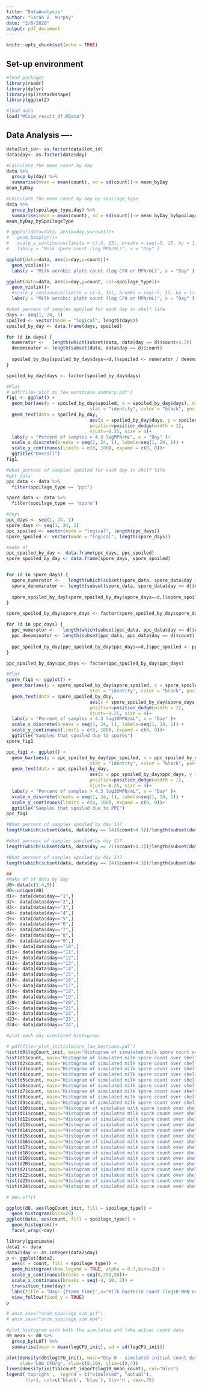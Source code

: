 ```yaml
---
title: "DataAnalysis"
author: "Sarah I. Murphy"
date: "2/6/2020"
output: pdf_document
---
```


```r
knitr::opts_chunk$set(echo = TRUE)
```

## Set-up environment
```r
#load packages
library(readr)
library(dplyr)
library(splitstackshape)
library(ggplot2)

#load data
load("MCsim_result_df.RData")
```

## Data Analysis   ----
```r
data$lot_id<- as.factor(data$lot_id)
data$day<- as.factor(data$day)

#Calculate the mean count by day
data %>%
  group_by(day) %>%
  summarise(mean = mean(count), sd = sd(count))-> mean_byDay
mean_byDay

#Calculate the mean count by day by spoilage_type
data %>%
  group_by(spoilage_type,day) %>%
  summarise(mean = mean(count), sd = sd(count))-> mean_byDay_bySpoilageType
mean_byDay_bySpoilageType
```

```r
# ggplot(data=data, aes(x=day,y=count))+
#   geom_boxplot()+
#   scale_y_continuous(limits = c(-5, 15), breaks = seq(-5, 15, by = 1))+
#   labs(y = "Milk spore count (log MPN/mL)", x = "Day" )

ggplot(data=data, aes(x=day,y=count))+
  geom_violin()+
  labs(y = "Milk aerobic plate count (log CFU or MPN/mL)", x = "Day" )

ggplot(data=data, aes(x=day,y=count, col=spoilage_type))+
  geom_violin()+
  #scale_y_continuous(limits = c(-5, 15), breaks = seq(-5, 15, by = 1))+
  labs(y = "Milk aerobic plate count (log CFU or MPN/mL)", x = "Day" )

```



```r
#what percent of samples spoiled for each day in shelf life
days <- seq(1, 24, 1)
spoiled <- vector(mode = "logical", length(days))
spoiled_by_day <- data.frame(days, spoiled)

for (d in days) {
  numerator <-   length(which(subset(data, data$day == d)$count>4.3))
  denominator <- length(subset(data, data$day == d)$count)
  
  spoiled_by_day[spoiled_by_day$days==d,]$spoiled <- numerator / denominator * 100
}

spoiled_by_day$days <- factor(spoiled_by_day$days)
```

```r
#Plot
# pdf(file='plot_mu_low_worstcase_summary.pdf')
fig1 <- ggplot() + 
  geom_bar(aes(y = spoiled_by_day$spoiled, x = spoiled_by_day$days), data = spoiled_by_day, 
                               stat = "identity", color = "black", position = "dodge") +
  geom_text(data = spoiled_by_day, 
                               aes(x = spoiled_by_day$days, y = spoiled_by_day$spoiled, label = round(spoiled_by_day$spoiled, 2)), 
                               position=position_dodge(width = 1), 
                               vjust=-0.25, size = 4)+
  labs(y = "Percent of samples > 4.3 logMPN/mL", x = "Day" )+
  scale_x_discrete(breaks = seq(1, 24, 1), labels=seq(1, 24, 1)) +
  scale_y_continuous(limits = c(0, 100), expand = c(0, 0))+
  ggtitle("Overall")
fig1
```

```r
#what percent of samples spoiled for each day in shelf life
#get data
ppc_data <- data %>%
  filter(spoilage_type == "ppc")

spore_data <- data %>%
  filter(spoilage_type == "spore")

#days
ppc_days <- seq(1, 24, 1)
spore_days <- seq(1, 24, 1)
ppc_spoiled <- vector(mode = "logical", length(ppc_days))
spore_spoiled <- vector(mode = "logical", length(spore_days))

#make df
ppc_spoiled_by_day <- data.frame(ppc_days, ppc_spoiled)
spore_spoiled_by_day <- data.frame(spore_days, spore_spoiled)


for (d in spore_days) {
  spore_numerator <-   length(which(subset(spore_data, spore_data$day == d)$count>4.3))
  spore_denominator <- length(subset(spore_data, spore_data$day == d)$count)
  
  spore_spoiled_by_day[spore_spoiled_by_day$spore_days==d,]$spore_spoiled <- spore_numerator / spore_denominator * 100
}

spore_spoiled_by_day$spore_days <- factor(spore_spoiled_by_day$spore_days)

for (d in ppc_days) {
  ppc_numerator <-   length(which(subset(ppc_data, ppc_data$day == d)$count>4.3))
  ppc_denominator <- length(subset(ppc_data, ppc_data$day == d)$count)
  
  ppc_spoiled_by_day[ppc_spoiled_by_day$ppc_days==d,]$ppc_spoiled <- ppc_numerator / ppc_denominator * 100
}

ppc_spoiled_by_day$ppc_days <- factor(ppc_spoiled_by_day$ppc_days)

```

```r
#Plot
spore_fig1 <- ggplot() + 
  geom_bar(aes(y = spore_spoiled_by_day$spore_spoiled, x = spore_spoiled_by_day$spore_days), data = spore_spoiled_by_day, 
                               stat = "identity", color = "black", position = "dodge") +
  geom_text(data = spore_spoiled_by_day, 
                               aes(x = spore_spoiled_by_day$spore_days, y = spore_spoiled_by_day$spore_spoiled, label = round(spore_spoiled_by_day$spore_spoiled, 2)), 
                               position=position_dodge(width = 1), 
                               vjust=-0.25, size = 4)+
  labs(y = "Percent of samples > 4.3 log10MPN/mL", x = "Day" )+
  scale_x_discrete(breaks = seq(1, 24, 1), labels=seq(1, 24, 1)) +
  scale_y_continuous(limits = c(0, 100), expand = c(0, 0))+
  ggtitle("Samples that spoiled due to spores")
spore_fig1

ppc_fig1 <- ggplot() + 
  geom_bar(aes(y = ppc_spoiled_by_day$ppc_spoiled, x = ppc_spoiled_by_day$ppc_days), data = ppc_spoiled_by_day, 
                               stat = "identity", color = "black", position = "dodge") +
  geom_text(data = ppc_spoiled_by_day, 
                               aes(x = ppc_spoiled_by_day$ppc_days, y = ppc_spoiled_by_day$ppc_spoiled, label = round(ppc_spoiled_by_day$ppc_spoiled, 2)), 
                               position=position_dodge(width = 1), 
                               vjust=-0.25, size = 4)+
  labs(y = "Percent of samples > 4.3 log10MPN/mL", x = "Day" )+
  scale_x_discrete(breaks = seq(1, 24, 1), labels=seq(1, 24, 1)) +
  scale_y_continuous(limits = c(0, 100), expand = c(0, 0))+
  ggtitle("Samples that spoiled due to PPC")
ppc_fig1


```

```r
#What percent of samples spoiled by day 14?
length(which(subset(data, data$day == 14)$count>4.3))/length(subset(data, data$day == 14)$count)

#What percent of samples spoiled by day 21?
length(which(subset(data, data$day == 21)$count>4.3))/length(subset(data, data$day == 21)$count)

#What percent of samples spoiled by day 24?
length(which(subset(data, data$day == 24)$count>4.3))/length(subset(data, data$day == 24)$count)

```

```r
##
#Make df of data by day
d0<-data[c(1:4,9)]
d0<-unique(d0)
d1<- data[data$day=="1",] 
d2<- data[data$day=="2",] 
d3<- data[data$day=="3",] 
d4<- data[data$day=="4",] 
d5<- data[data$day=="5",] 
d6<- data[data$day=="6",] 
d7<- data[data$day=="7",] 
d8<- data[data$day=="8",] 
d9<- data[data$day=="9",] 
d10<- data[data$day=="10",]
d11<- data[data$day=="11",] 
d12<- data[data$day=="12",] 
d13<- data[data$day=="13",] 
d14<- data[data$day=="14",] 
d15<- data[data$day=="15",]
d16<- data[data$day=="16",]
d17<- data[data$day=="17",]
d18<- data[data$day=="18",]
d19<- data[data$day=="19",]
d20<- data[data$day=="20",]
d21<- data[data$day=="21",]
d22<- data[data$day=="22",]
d23<- data[data$day=="23",]
d24<- data[data$day=="24",]

```

```r
#plot each day simulated histogram;

# pdf(file='plot_initialmicro_low_bestcase.pdf')
hist(d0$logCount_init, main="Histogram of simulated milk spore count over shelf-life\n Day = 0",  xlab=expression('Log'['10']*'MPN/mL'), xlim=c(-4,8), ylim=c(0,500),breaks=20, col="gray")
hist(d1$count, main="Histogram of simulated milk spore count over shelf-life\n Day = 1",  xlab=expression('Log'['10']*'MPN/mL'), xlim=c(-4,8), ylim=c(0,500),breaks=20, col="gray")
hist(d2$count, main="Histogram of simulated milk spore count over shelf-life\n Day = 2",  xlab=expression('Log'['10']*'MPN/mL'), xlim=c(-4,8), ylim=c(0,500),breaks=20, col="gray")
hist(d3$count, main="Histogram of simulated milk spore count over shelf-life\n Day = 3",  xlab=expression('Log'['10']*'MPN/mL'), xlim=c(-4,8), ylim=c(0,500),breaks=20, col="gray")
hist(d4$count, main="Histogram of simulated milk spore count over shelf-life\n Day = 4",  xlab=expression('Log'['10']*'MPN/mL'), xlim=c(-4,8), ylim=c(0,500),breaks=20, col="gray")
hist(d5$count, main="Histogram of simulated milk spore count over shelf-life\n Day = 5",  xlab=expression('Log'['10']*'MPN/mL'), xlim=c(-4,8), ylim=c(0,500),breaks=20, col="gray")
hist(d6$count, main="Histogram of simulated milk spore count over shelf-life\n Day = 6",  xlab=expression('Log'['10']*'MPN/mL'), xlim=c(-4,8), ylim=c(0,500),breaks=20, col="gray")
hist(d7$count, main="Histogram of simulated milk spore count over shelf-life\n Day = 7",  xlab=expression('Log'['10']*'MPN/mL'), xlim=c(-4,8), ylim=c(0,500),breaks=20, col="gray")
hist(d8$count, main="Histogram of simulated milk spore count over shelf-life\n Day = 8",  xlab=expression('Log'['10']*'MPN/mL'), xlim=c(-4,8), ylim=c(0,500),breaks=20, col="gray")
hist(d9$count, main="Histogram of simulated milk spore count over shelf-life\n Day = 9",  xlab=expression('Log'['10']*'MPN/mL'), xlim=c(-4,8), ylim=c(0,500),breaks=20, col="gray")
hist(d10$count, main="Histogram of simulated milk spore count over shelf-life\n Day = 10",  xlab=expression('Log'['10']*'MPN/mL'), xlim=c(-4,8), ylim=c(0,500),breaks=20, col="gray")
hist(d11$count, main="Histogram of simulated milk spore count over shelf-life\n Day = 11",  xlab=expression('Log'['10']*'MPN/mL'), xlim=c(-4,8), ylim=c(0,500),breaks=20, col="gray")
hist(d12$count, main="Histogram of simulated milk spore count over shelf-life\n Day = 12",  xlab=expression('Log'['10']*'MPN/mL'), xlim=c(-4,8), ylim=c(0,500),breaks=20, col="gray")
hist(d13$count, main="Histogram of simulated milk spore count over shelf-life\n Day = 13",  xlab=expression('Log'['10']*'MPN/mL'), xlim=c(-4,8), ylim=c(0,500),breaks=20, col="gray")
hist(d14$count, main="Histogram of simulated milk spore count over shelf-life\n Day = 14",  xlab=expression('Log'['10']*'MPN/mL'), xlim=c(-4,8), ylim=c(0,500),breaks=20, col="gray")
hist(d15$count, main="Histogram of simulated milk spore count over shelf-life\n Day = 15",  xlab=expression('Log'['10']*'MPN/mL'), xlim=c(-4,8), ylim=c(0,500),breaks=20, col="gray")
hist(d16$count, main="Histogram of simulated milk spore count over shelf-life\n Day = 16",  xlab=expression('Log'['10']*'MPN/mL'), xlim=c(-4,8), ylim=c(0,500),breaks=20, col="gray")
hist(d17$count, main="Histogram of simulated milk spore count over shelf-life\n Day = 17",  xlab=expression('Log'['10']*'MPN/mL'), xlim=c(-4,8), ylim=c(0,500),breaks=20, col="gray")
hist(d18$count, main="Histogram of simulated milk spore count over shelf-life\n Day = 18",  xlab=expression('Log'['10']*'MPN/mL'), xlim=c(-4,8), ylim=c(0,500),breaks=20, col="gray")
hist(d19$count, main="Histogram of simulated milk spore count over shelf-life\n Day = 19",  xlab=expression('Log'['10']*'MPN/mL'), xlim=c(-4,8), ylim=c(0,500),breaks=20, col="gray")
hist(d20$count, main="Histogram of simulated milk spore count over shelf-life\n Day = 20",  xlab=expression('Log'['10']*'MPN/mL'), xlim=c(-4,8), ylim=c(0,500),breaks=20, col="gray")
hist(d21$count, main="Histogram of simulated milk spore count over shelf-life\n Day = 21",  xlab=expression('Log'['10']*'MPN/mL'), xlim=c(-4,8), ylim=c(0,500),breaks=20, col="gray")
hist(d22$count, main="Histogram of simulated milk spore count over shelf-life\n Day = 22",  xlab=expression('Log'['10']*'MPN/mL'), xlim=c(-4,8), ylim=c(0,500),breaks=20, col="gray")
hist(d23$count, main="Histogram of simulated milk spore count over shelf-life\n Day = 23",  xlab=expression('Log'['10']*'MPN/mL'), xlim=c(-4,8), ylim=c(0,500),breaks=20, col="gray")
hist(d24$count, main="Histogram of simulated milk spore count over shelf-life\n Day = 24",  xlab=expression('Log'['10']*'MPN/mL'), xlim=c(-4,8), ylim=c(0,500),breaks=20, col="gray")

# dev.off()
```

```r
ggplot(d0, aes(logCount_init, fill = spoilage_type)) +
  geom_histogram(bins=20)
ggplot(data, aes(count, fill = spoilage_type)) +
  geom_histogram()+
  facet_wrap(~day)
```

```r
library(gganimate)
data2 <- data
data2$day <- as.integer(data2$day)
p <- ggplot(data2,
  aes(x = count, fill = spoilage_type)) +
  geom_histogram(show.legend = TRUE, alpha = 0.7,bins=20) +
  scale_y_continuous(breaks = seq(0,250,50))+
  scale_x_continuous(breaks = seq(-4, 10, 2)) +
  transition_time(day) +
  labs(title = "Day: {frame_time}",x="Milk bacteria count (log10 MPN or CFU/mL)") +
  view_follow(fixed_y = TRUE)
p

# anim_save("anim_spoilage_sim.gif")
# anim_save("anim_spoilage_sim.mp4")
```


```r
#plot histogram with both the simulated and fake actual count data
d0_mean <- d0 %>%
  group_by(LOT) %>%
  summarise(mean = mean(logCFU_init), sd = sd(logCFU_init))

plot(density(d0$logCFU_init), main="Day 0 - simulated initial count data vs input initial count data", 
     xlab="LOG CFU/g", xlim=c(0,10), ylim=c(0,4))
lines(density(initialcount_import$log10_mean_count), col="blue")
legend('topright',  legend = c("simulated", "actual"), 
       lty=1, col=c('black', 'blue'), bty='n', cex=.75)
```

